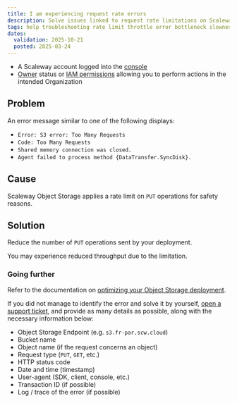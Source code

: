 ```yaml
---
title: I am experiencing request rate errors
description: Solve issues linked to request rate limitations on Scaleway Object Storage.
tags: help troubleshooting rate limit throttle error bottleneck slowness slow low performance
dates:
  validation: 2025-10-21
  posted: 2025-03-24
---
```



<Requirements />

- A Scaleway account logged into the [console](https://console.scaleway.com)
- [Owner](/iam/concepts/#owner) status or [IAM permissions](/iam/concepts/#permission) allowing you to perform actions in the intended Organization

## Problem

An error message similar to one of the following displays:

- `Error: S3 error: Too Many Requests`
- `Code: Too Many Requests`
- `Shared memory connection was closed.`
- `Agent failed to process method {DataTransfer.SyncDisk}.`

## Cause

Scaleway Object Storage applies a rate limit on `PUT` operations for safety reasons.

## Solution

Reduce the number of `PUT` operations sent by your deployment.

<Message type="note">
You may experience reduced throughput due to the limitation.
</Message>

### Going further

Refer to the documentation on [optimizing your Object Storage deployment](/object-storage/reference-content/optimize-object-storage-performance/).

If you did not manage to identify the error and solve it by yourself, [open a support ticket](/account/how-to/open-a-support-ticket/), and provide as many details as possible, along with the necessary information below:

- Object Storage Endpoint (e.g. `s3.fr-par.scw.cloud`)
- Bucket name
- Object name (if the request concerns an object)
- Request type (`PUT`, `GET`, etc.)
- HTTP status code
- Date and time (timestamp)
- User-agent (SDK, client, console, etc.)
- Transaction ID (if possible)
- Log / trace of the error (if possible)